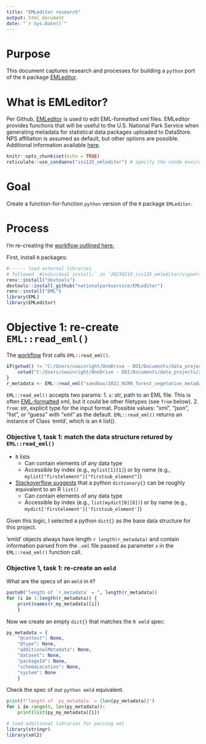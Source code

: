 ```yaml
---
title: "EMLeditor research"
output: html_document
date: "`r Sys.Date()`"
---
```


# Purpose  

This document captures research and processes for building a `python` port of the `R` package [EMLeditor](https://github.com/nationalparkservice/EMLeditor).  

# What is EMLeditor?

Per Github, [EMLeditor](https://github.com/nationalparkservice/EMLeditor) is used to edit EML-formatted xml files. EMLeditor provides functions that will be useful to the U.S. National Park Service when generating metadata for statistical data packages uploaded to DataStore. NPS affiliation is assumed as default, but other options are possible. Additional information available [here](nationalparkservice.github.io/EMLeditor/).

```r
knitr::opts_chunk$set(echo = TRUE)
reticulate::use_condaenv("iss135_emleditor") # specify the conda environment for this project (equivalent to using renv in R)
```

# Goal

Create a function-for-function `python` version of the `R` package `EMLeditor`.

# Process

I'm re-creating the [workflow outlined here.](https://nationalparkservice.github.io/EMLeditor/)


First, install `R` packages:

```r
#------ load external libraries
# followed `#individual install:` in '20230210_iss135_emleditor/vignettes/EMLeditor.Rmd'
renv::install("devtools")
devtools::install_github("nationalparkservice/EMLeditor")
renv::install("EML")
library(EML)
library(EMLeditor)
```

# Objective 1: re-create `EML::read_eml()`

The [workflow](https://nationalparkservice.github.io/EMLeditor/) first calls `EML::read_eml()`.
```r
if(getwd() != "C:/Users/cwainright/OneDrive - DOI/Documents/data_projects/2023/20230210_iss135_emleditor")  {
    setwd("C:/Users/cwainright/OneDrive - DOI/Documents/data_projects/2023/20230210_iss135_emleditor")
}
r_metadata <- EML::read_eml("sandbox/2022_NCRN_forest_vegetation_metadata.xml", from = "xml")
```
`EML::read_eml()` accepts two params:
1. `x`: str, path to an EML file. This is often [EML-formatted](https://github.com/ropensci/EML) xml, but it could be other filetypes (see `from` below).
2. `from`: str, explicit type for the input format. Possible values: "xml", "json", "list", or "guess" with "xml" as the default.
`EML::read_eml()` returns an instance of Class 'emld', which is an `R` list().

### Objective 1, task 1: match the data structure retured by `EML::read_eml()`
* `R` lists
  * Can contain elements of any data type
  * Accessible by index (e.g., `mylist[1][1]`) or by name (e.g., `mylist["firstelement"]["firstsub_element"]`)

* [Stackoverflow suggests](https://stackoverflow.com/questions/50731319/python-equivalent-of-r-list) that a python `dictionary{}` can be roughly equivalent to an R `list()`
  * Can contain elements of any data type
  * Accessible by index (e.g., `list(mydict[0][0])`) or by name (e.g., `mydict['firstelement']['firstsub_element']`)

Given this logic, I selected a python `dict{}` as the base data structure for this project.

'emld' objects always have length `r length(r_metadata)` and contain information parsed from the `.xml` file passed as parameter `x` in the `EML::read_eml()` function call.

### Objective 1, task 1: re-create an `emld`

What are the specs of an `emld` in `R`?  

```r
paste0("length of `r_metadata` = ", length(r_metadata))
for (i in 1:length(r_metadata)) {
    print(names(r_my_metadata)[i])
    }
```

Now we create an empty `dict{}` that matches the `R emld` spec:

```python
py_metadata = {
    "@context": None,
    "@type": None,
    "additionalMetadata": None,
    "dataset": None,
    "packageId": None,
    "schemaLocation": None,
    "system": None
    } 
```

Check the spec of our `python emld` equivalent.

```python
print(f"length of `py_metadata` = {len(py_metadata)}")
for i in range(0, len(py_metadata)):
    print(list(py_my_metadata)[i])
```







```r
# load additional libraries for parsing xml
library(stringr)
library(xml2)
```

